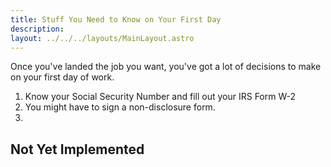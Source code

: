 ```yaml
---
title: Stuff You Need to Know on Your First Day
description: 
layout: ../../../layouts/MainLayout.astro
---
```


Once you've landed the job you want, you've got a lot of decisions to make on your first day of work. 

1. Know your Social Security Number and fill out your IRS Form W-2
2. You might have to sign a non-disclosure form.
3. 

## Not Yet Implemented
